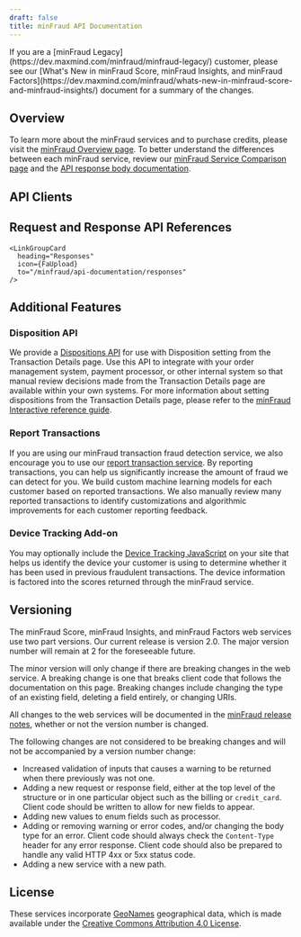 ```yaml
---
draft: false
title: minFraud API Documentation
---
```



<Alert type="info">
  If you are a [minFraud Legacy](https://dev.maxmind.com/minfraud/minfraud-legacy/)
  customer, please see our
  [What's New in minFraud Score, minFraud Insights, and minFraud Factors](https://dev.maxmind.com/minfraud/whats-new-in-minfraud-score-and-minfraud-insights/)
  document for a summary of the changes.
</Alert>

## Overview

To learn more about the minFraud services and to purchase credits, please visit
the [minFraud Overview page](https://www.maxmind.com/en/solutions/minfraud-services).
To better understand the differences between each minFraud service, review our
[minFraud Service Comparison
page](https://www.maxmind.com/en/solutions/minfraud-services/pricing) and the
[API response body
documentation](https://dev.maxmind.com/minfraud/api-documentation/responses?lang=en#bodies).

## API Clients

<ApiClients />

## Request and Response API References

<LinkGroupContainer heading="References">
  <LinkGroup>
    <LinkGroupCard
      heading="Requests"
      icon={FaDownload}
      to="/minfraud/api-documentation/requests"
    />

    <LinkGroupCard
      heading="Responses"
      icon={FaUpload}
      to="/minfraud/api-documentation/responses"
    />
  </LinkGroup>
</LinkGroupContainer>

## Additional Features

### Disposition API

We provide a [Dispositions API](/minfraud/working-with-transaction-dispositions)
for use with Disposition setting from the Transaction Details page. Use this API
to integrate with your order management system, payment processor, or other
internal system so that manual review decisions made from the Transaction
Details page are available within your own systems. For more information about
setting dispositions from the Transaction Details page, please refer to the
[minFraud Interactive reference guide](https://support.maxmind.com/minfraud-interactive-manual-review-guide/).

### Report Transactions

If you are using our minFraud transaction fraud detection service, we also
encourage you to use our [report transaction service](/minfraud/report-a-transaction).
By reporting transactions, you can help us significantly increase the amount of
fraud we can detect for you. We build custom machine learning models for each
customer based on reported transactions. We also manually review many reported
transactions to identify customizations and algorithmic improvements for each
customer reporting feedback.

### Device Tracking Add-on

You may optionally include the [Device Tracking JavaScript](/minfraud/track-devices)
on your site that helps us identify the device your customer is using to
determine whether it has been used in previous fraudulent transactions. The
device information is factored into the scores returned through the minFraud
service.

## Versioning

The minFraud Score, minFraud Insights, and minFraud Factors web services use
two part versions. Our current release is version 2.0. The major version number
will remain at 2 for the foreseeable future.

The minor version will only change if there are breaking changes in the web
service. A breaking change is one that breaks client code that follows the
documentation on this page. Breaking changes include changing the type of an
existing field, deleting a field entirely, or changing URIs.

All changes to the web services will be documented in the
[minFraud release notes](/minfraud/release-notes), whether or not the version
number is changed.

The following changes are not considered to be breaking changes and will not be
accompanied by a version number change:

* Increased validation of inputs that causes a warning to be returned when there
previously was not one.
* Adding a new request or response field, either at the top level of the
structure or in one particular object such as the billing or `credit_card`.
Client code should be written to allow for new fields to appear.
* Adding new values to enum fields such as processor.
* Adding or removing warning or error codes, and/or changing the body type for
an error. Client code should always check the `Content-Type` header for any
error response. Client code should also be prepared to handle any valid HTTP
4xx or 5xx status code.
* Adding a new service with a new path.

## License

These services incorporate [GeoNames](https://www.geonames.org/) geographical
data, which is made available under the
[Creative Commons Attribution 4.0 License](https://creativecommons.org/licenses/by/4.0/).
